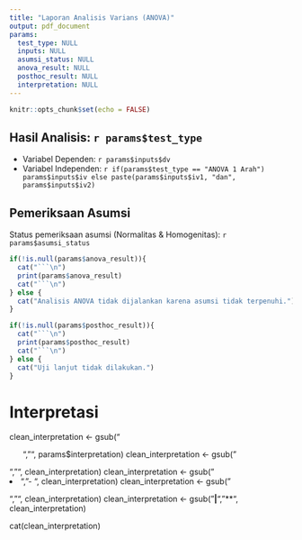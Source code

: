 ```yaml
---
title: "Laporan Analisis Varians (ANOVA)"
output: pdf_document
params:
  test_type: NULL
  inputs: NULL
  asumsi_status: NULL
  anova_result: NULL
  posthoc_result: NULL
  interpretation: NULL
---
```


```r
knitr::opts_chunk$set(echo = FALSE)
```

## Hasil Analisis: `r params$test_type`

- Variabel Dependen: `r params$inputs$dv`
- Variabel Independen: `r if(params$test_type == "ANOVA 1 Arah") params$inputs$iv else paste(params$inputs$iv1, "dan", params$inputs$iv2)`

## Pemeriksaan Asumsi
Status pemeriksaan asumsi (Normalitas & Homogenitas): `r params$asumsi_status`

```r
if(!is.null(params$anova_result)){
  cat("```\n")
  print(params$anova_result)
  cat("```\n")
} else {
  cat("Analisis ANOVA tidak dijalankan karena asumsi tidak terpenuhi.")
}
```

```r
if(!is.null(params$posthoc_result)){
  cat("```\n")
  print(params$posthoc_result)
  cat("```\n")
} else {
  cat("Uji lanjut tidak dilakukan.")
}
```

# Interpretasi
clean_interpretation <- gsub("<ul>", "", params$interpretation)
clean_interpretation <- gsub("</ul>", "", clean_interpretation)
clean_interpretation <- gsub("<li>", "- ", clean_interpretation)
clean_interpretation <- gsub("</li>", "\n", clean_interpretation)
clean_interpretation <- gsub("<b>|</b>", "**", clean_interpretation)

cat(clean_interpretation)

